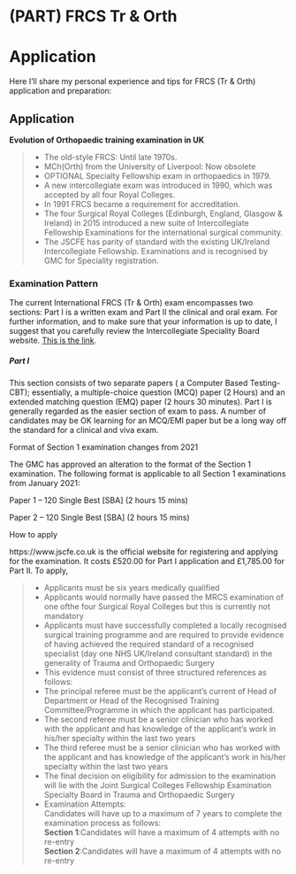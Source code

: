 # (PART) FRCS Tr & Orth 
# Application

Here I'll share my personal experience and tips for FRCS (Tr & Orth) application and preparation:

## Application

**Evolution of Orthopaedic training examination in UK**

>+ The old-style FRCS: Until late 1970s.
>+ MCh(Orth) from the University of Liverpool: Now obsolete
>+ OPTIONAL Specialty Fellowship exam in orthopaedics in 1979.
>+ A new intercollegiate exam was introduced in 1990, which was accepted by all four Royal Colleges.
>+ In 1991 FRCS became a requirement for accreditation.
>+ The four Surgical Royal Colleges (Edinburgh, England, Glasgow & Ireland) in 2015 introduced a new suite of Intercollegiate Fellowship Examinations for the international surgical community.
>+ The JSCFE has parity of standard with the existing UK/Ireland Intercollegiate Fellowship. Examinations and is recognised by GMC for Speciality registration.   

### Examination Pattern

The current International FRCS (Tr & Orth) exam encompasses two sections: Part I is a written exam and Part II the clinical and oral exam. For further information, and to make sure that your information is up to date, I suggest that you carefully review the Intercollegiate Speciality Board website. 
[This is the link](https://www.jscfe.co.uk/Content/content.aspx).

##### Part I

This section consists of two separate papers ( a Computer Based Testing-CBT); essentially, a multiple-choice question (MCQ) paper (2 Hours) and an extended matching question (EMQ) paper (2 hours 30 minutes). Part I is generally regarded as the easier section of exam to pass. A number of candidates may be OK learning for an MCQ/EMI paper but be a long way off the standard for a clinical and viva exam.  

Format of Section 1 examination changes from 2021  

The GMC has approved an alteration to the format of the Section 1 examination. The following format is applicable to all Section 1 examinations from January 2021:  

Paper 1 – 120 Single Best [SBA] (2 hours 15 mins)  

Paper 2 – 120 Single Best [SBA] (2 hours 15 mins)  

How to apply  

https://www.jscfe.co.uk is the official website for registering and applying for the examination. It costs £520.00 for Part I application and £1,785.00 for Part II. To apply,  

>+ Applicants must be six years medically qualified
>+ Applicants would normally have passed the MRCS examination of one ofthe four Surgical Royal Colleges but this is currently not mandatory
>+ Applicants must have successfully completed a locally recognised surgical training programme and are required to provide evidence of having achieved the required standard of a recognised specialist (day one NHS UK/Ireland consultant standard) in the generality of Trauma and Orthopaedic Surgery
>+ This evidence must consist of three structured references as follows:
>+ The principal referee must be the applicant’s current of Head of Department or Head of the Recognised Training Committee/Programme in which the applicant has participated.
>+ The second referee must be a senior clinician who has worked with the applicant and has knowledge of the applicant’s work in his/her specialty within the last two years
>+ The third referee must be a senior clinician who has worked with the applicant and has knowledge of the applicant’s work in his/her specialty within the last two years
>+ The final decision on eligibility for admission to the examination will lie with the Joint Surgical Colleges Fellowship Examination Specialty Board in Trauma and Orthopaedic Surgery
>+ Examination Attempts:  
Candidates will have up to a maximum of 7 years to complete the examination process as follows:  
**Section 1**:Candidates will have a maximum of 4 attempts with no re-entry   
**Section 2**:Candidates will have a maximum of 4 attempts with no re-entry  
